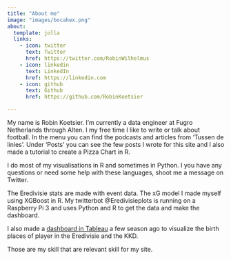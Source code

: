 ```yaml
---
title: "About me"
image: "images/bocahex.png"
about:
  template: jolla
  links:
    - icon: twitter
      text: Twitter
      href: https://twitter.com/RobinWilhelmus
    - icon: linkedin
      text: LinkedIn
      href: https://linkedin.com
    - icon: github
      text: Github
      href: https://github.com/RobinKoetsier

---
```


My name is Robin Koetsier. I'm currently a data engineer at Fugro Netherlands through Alten. I my free time I like to write or talk about football. In the menu you can find the podcasts and articles from 'Tussen de linies'. Under 'Posts' you can see the few posts I wrote for this site and I also made a tutorial to create a Pizza Chart in R.

I do most of my visualisations in R and sometimes in Python. I you have any questions or need some help with these languages, shoot me a message on Twitter. 

The Eredivisie stats are made with event data. The xG model I made myself using XGBoost in R. My twitterbot @Eredivisieplots is running on a Raspberry Pi 3 and uses Python and R to get the data and make the dashboard. 

I also made a [dashboard in Tableau]("https://public.tableau.com/app/profile/robin.koetsier/viz/SpelersAlles/Dashboard1?publish=yes") a few season ago to visualize the birth places of player in the Eredivisie and the KKD.

Those are my skill that are relevant skill for my site. 
